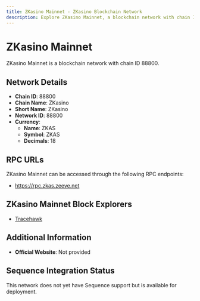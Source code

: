 ```yaml
--- 
title: ZKasino Mainnet - ZKasino Blockchain Network
description: Explore ZKasino Mainnet, a blockchain network with chain ID 88800. Learn about its native currency, ZKAS, and how to interact with the network.
---
```


# ZKasino Mainnet

ZKasino Mainnet is a blockchain network with chain ID 88800.

## Network Details

- **Chain ID**: 88800
- **Chain Name**: ZKasino
- **Short Name**: ZKasino
- **Network ID**: 88800
- **Currency**: 
  - **Name**: ZKAS
  - **Symbol**: ZKAS
  - **Decimals**: 18

## RPC URLs

ZKasino Mainnet can be accessed through the following RPC endpoints:

- https://rpc.zkas.zeeve.net

## ZKasino Mainnet Block Explorers

- [Tracehawk](https://explorer.zkas.zeeve.net)

## Additional Information

- **Official Website**: Not provided

## Sequence Integration Status

This network does not yet have Sequence support but is available for deployment.
